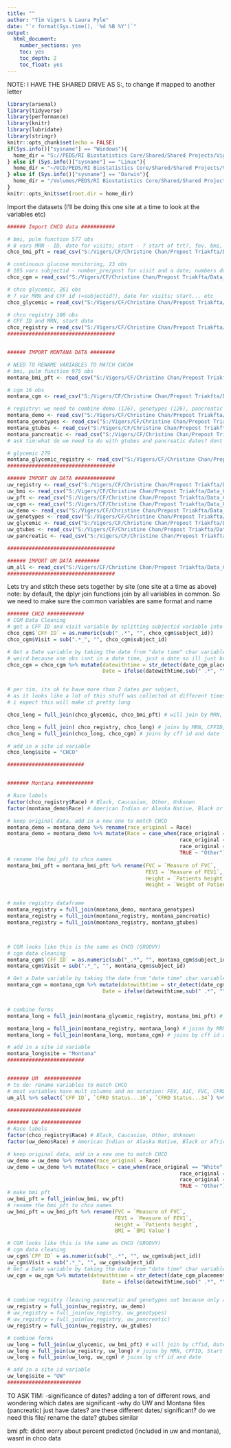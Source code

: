 ---
title: ""
author: "Tim Vigers & Laura Pyle"
date: "`r format(Sys.time(), '%d %B %Y')`"
output:
  html_document:
    number_sections: yes
    toc: yes
    toc_depth: 2
    toc_float: yes
---

NOTE: I HAVE THE SHARED DRIVE AS S:, to change if mapped to another letter
```{r setup, include=FALSE}
library(arsenal)
library(tidyverse)
library(performance)
library(knitr)
library(lubridate)
library(stringr)
knitr::opts_chunk$set(echo = FALSE)
if(Sys.info()["sysname"] == "Windows"){
  home_dir = "S://PEDS/RI Biostatistics Core/Shared/Shared Projects/Vigers/CF/Christine Chan"
} else if (Sys.info()["sysname"] == "Linux"){
  home_dir = "~/UCD/PEDS/RI Biostatistics Core/Shared/Shared Projects/Vigers/CF/Christine Chan"
} else if (Sys.info()["sysname"] == "Darwin"){
  home_dir = "/Volumes/PEDS/RI Biostatistics Core/Shared/Shared Projects/Vigers/CF/Christine Chan"
}
knitr::opts_knit$set(root.dir = home_dir)
```


Import the datasets (I'll be doing this one site at a time to look at the variables etc)
```{r data import}
###### Import CHCO data ###########

# bmi, pulm function 577 obs
# 8 vars MRN - ID, date for visits; start - ? start of trt?, fev, bmi, height, weight, fec 
chco_bmi_pft = read_csv("S:/Vigers/CF/Christine Chan/Prepost Triakfta/Data_Cleaned/chco_bmi_pft.csv")

# continuous glucose monitoring, 23 obs
# 105 vars subjectid - number_pre/post for visit and a date; numbers dont seem to correspond to mrn in bmi pft
chco_cgm = read_csv("S:/Vigers/CF/Christine Chan/Prepost Triakfta/Data_Cleaned/chco_cgm.csv")

# chco glycemic, 261 obs
# 7 var MRN and CFF id (=subjectid?), date for visits; start... etc
chco_glycemic = read_csv("S:/Vigers/CF/Christine Chan/Prepost Triakfta/Data_Cleaned/chco_glycemic.csv")

# chco registry 108 obs
# CFF ID and MRN, start date
chco_registry = read_csv("S:/Vigers/CF/Christine Chan/Prepost Triakfta/Data_Cleaned/chco_registry.csv")
###################################


###### IMPORT MONTANA DATA ########

# NEED TO RENAME VARIABLES TO MATCH CHCO#
# bmi, pulm function 975 obs
montana_bmi_pft <- read_csv("S:/Vigers/CF/Christine Chan/Prepost Triakfta/Data_Cleaned/montana_bmi_pft.csv")

# cgm 16 obs
montana_cgm <- read_csv("S:/Vigers/CF/Christine Chan/Prepost Triakfta/Data_Cleaned/montana_cgm.csv")

# registry: we need to combine demo (126), genotypes (126), pancreatic (241), gtubes (155)
montana_demo <- read_csv("S:/Vigers/CF/Christine Chan/Prepost Triakfta/Data_Cleaned/montana_demo.csv")
montana_genotypes <- read_csv("S:/Vigers/CF/Christine Chan/Prepost Triakfta/Data_Cleaned/montana_genotypes.csv")
montana_gtubes <- read_csv("S:/Vigers/CF/Christine Chan/Prepost Triakfta/Data_Cleaned/montana_gtubes.csv") # what are the dates here
montana_pancreatic <- read_csv("S:/Vigers/CF/Christine Chan/Prepost Triakfta/Data_Cleaned/montana_pancreatic.csv") # what is this? just dates and cffid
# ask tim:what do we need to do with gtubes and pancreatic dates? dont look like chco data

# glycemic 279
montana_glycemic_registry <- read_csv("S:/Vigers/CF/Christine Chan/Prepost Triakfta/Data_Cleaned/montana_glycemic_registry.csv") # looks identical
###################################

###### IMPORT UW DATA #############
uw_registry <- read_csv("S:/Vigers/CF/Christine Chan/Prepost Triakfta/Data_Cleaned/uw_registry.csv") #cffid and start
uw_bmi <- read_csv("S:/Vigers/CF/Christine Chan/Prepost Triakfta/Data_Cleaned/uw_bmi.csv") # date, cffid, height, bmi (height bmi need rename)
uw_pft <- read_csv("S:/Vigers/CF/Christine Chan/Prepost Triakfta/Data_Cleaned/uw_pft.csv") # datee, cffid, fev, fvc need renaming
uw_cgm <- read_csv("S:/Vigers/CF/Christine Chan/Prepost Triakfta/Data_Cleaned/uw_cgm.csv") # same code as montana
uw_demo <- read_csv("S:/Vigers/CF/Christine Chan/Prepost Triakfta/Data_Cleaned/uw_demo.csv") 
uw_genotypes <- read_csv("S:/Vigers/CF/Christine Chan/Prepost Triakfta/Data_Cleaned/uw_registry.csv") # no genotype data here?
uw_glycemic <- read_csv("S:/Vigers/CF/Christine Chan/Prepost Triakfta/Data_Cleaned/uw_glycemic.csv") # looks good, same as chco
uw_gtubes <- read_csv("S:/Vigers/CF/Christine Chan/Prepost Triakfta/Data_Cleaned/uw_gtubes.csv") # rename date of encounter to date
uw_pancreatic <- read_csv("S:/Vigers/CF/Christine Chan/Prepost Triakfta/Data_Cleaned/uw_pancreatic.csv") # same as montana, no pancreatic data though

###################################

###### IMPORT UM DATA ########
um_all <- read_csv("S:/Vigers/CF/Christine Chan/Prepost Triakfta/Data_Cleaned/um_all.csv")
###################################

```

Lets try and stitch these sets together by site (one site at a time as above)
note: by default, the dplyr join functions join by all variables in common. So we need to make sure the common variables are same format and name
```{r form stitching}
####### CHCO ############
# CGM Data Cleaning
# get a CFF ID and visit variable by splitting subjectid variable into CFF ID and Visit
chco_cgm$`CFF ID` = as.numeric(sub("_.*", "", chco_cgm$subject_id))
chco_cgm$Visit = sub(".*_", "", chco_cgm$subject_id)

# Get a Date variable by taking the date from "date time" char variable date_cgm_placement
# weird because one obs isnt in a date time, just a date so ill just brute it
chco_cgm = chco_cgm %>% mutate(datewithtime = str_detect(date_cgm_placement, " "),
                               Date = ifelse(datewithtime,sub(" .*", "", chco_cgm$date_cgm_placement), date_cgm_placement))


# per tim, its ok to have more than 2 dates per subject,
# as it looks like a lot of this stuff was collected at different times for different subjects;
# i expect this will make it pretty long

chco_long = full_join(chco_glycemic, chco_bmi_pft) # will join by MRN, Start, Date

chco_long = full_join( chco_registry, chco_long) # joins by MRN, CFFID, Start
chco_long = full_join(chco_long, chco_cgm) # joins by cff id and date

# add in a site id variable
chco_long$site = "CHCO"

#########################


####### Montana ############

# Race labels
factor(chco_registry$Race) # Black, Caucasian, Other, Unknown
factor(montana_demo$Race) # American Indian or Alaska Native, Black or African American, Some other race, Two or more races, White

# keep original data, add in a new one to match CHCO
montana_demo = montana_demo %>% rename(race_original = Race)
montana_demo = montana_demo %>% mutate(Race = case_when(race_original == "White" ~ "Caucasian",
                                                        race_original == "Black or African American" ~ "Black",
                                                        race_original == NA ~ "Unknown",
                                                        TRUE ~ "Other"))
# rename the bmi_pft to chco names
montana_bmi_pft = montana_bmi_pft %>% rename(FVC = `Measure of FVC`,
                                             FEV1 = `Measure of FEV1`,
                                             Height = `Patients height`,
                                             Weight = `Weight of Patient`)


# make registry dataframe
montana_registry = full_join(montana_demo, montana_genotypes)
montana_registry = full_join(montana_registry, montana_pancreatic)
montana_registry = full_join(montana_registry, montana_gtubes)



# CGM looks like this is the same as CHCO (GROOVY)
# cgm data cleaning
montana_cgm$`CFF ID` = as.numeric(sub("_.*", "", montana_cgm$subject_id))
montana_cgm$Visit = sub(".*_", "", montana_cgm$subject_id)

# Get a Date variable by taking the date from "date time" char variable date_cgm_placement
montana_cgm = montana_cgm %>% mutate(datewithtime = str_detect(date_cgm_placement, " "),
                               Date = ifelse(datewithtime,sub(" .*", "", montana_cgm$date_cgm_placement), date_cgm_placement))


# combine forms
montana_long = full_join(montana_glycemic_registry, montana_bmi_pft) # will join by cffid, Date

montana_long = full_join(montana_registry, montana_long) # joins by MRN, CFFID, Start
montana_long = full_join(montana_long, montana_cgm) # joins by cff id and date

# add in a site id variable
montana_long$site = "Montana"
#########################


####### UM  ############
# to do: rename variables to match CHCO
# most variables have mult columns and no notation: FEV, A1C, FVC, CFRD Status, etc
um_all %>% select(`CFF ID`, `CFRD Status...10`, `CFRD Status...34`) %>% filter(`CFRD Status...10` != `CFRD Status...34`)

########################

####### UW #############
# Race labels
factor(chco_registry$Race) # Black, Caucasian, Other, Unknown
factor(uw_demo$Race) # American Indian or Alaska Native, Black or African American, Some other race, Two or more races, White

# keep original data, add in a new one to match CHCO
uw_demo = uw_demo %>% rename(race_original = Race)
uw_demo = uw_demo %>% mutate(Race = case_when(race_original == "White" ~ "Caucasian",
                                                        race_original == "Black or African American" ~ "Black",
                                                        race_original == NA ~ "Unknown",
                                                        TRUE ~ "Other"))
# make bmi pft
uw_bmi_pft = full_join(uw_bmi, uw_pft)
# rename the bmi_pft to chco names
uw_bmi_pft = uw_bmi_pft %>% rename(FVC = `Measure of FVC`,
                                   FEV1 = `Measure of FEV1`,
                                   Height = `Patients height`,
                                   BMI = `BMI Value`)

# CGM looks like this is the same as CHCO (GROOVY)
# cgm data cleaning
uw_cgm$`CFF ID` = as.numeric(sub("_.*", "", uw_cgm$subject_id))
uw_cgm$Visit = sub(".*_", "", uw_cgm$subject_id)
# Get a Date variable by taking the date from "date time" char variable date_cgm_placement
uw_cgm = uw_cgm %>% mutate(datewithtime = str_detect(date_cgm_placement, " "),
                               Date = ifelse(datewithtime,sub(" .*", "", uw_cgm$date_cgm_placement), date_cgm_placement))


# combine registry (leaving pancreatic and genotypes out because only a id and date variable)
uw_registry = full_join(uw_registry, uw_demo)
# uw_registry = full_join(uw_registry, uw_genotypes)
# uw_registry = full_join(uw_registry, uw_pancreatic)
uw_registry = full_join(uw_registry, uw_gtubes)

# combine forms
uw_long = full_join(uw_glycemic, uw_bmi_pft) # will join by cffid, Date
uw_long = full_join(uw_registry, uw_long) # joins by MRN, CFFID, Start
uw_long = full_join(uw_long, uw_cgm) # joins by cff id and date

# add in a site id variable
uw_long$site = "UW"
########################
```
TO ASK TIM: 
-significance of dates? adding a ton of different rows, and wondering which dates are significant
-why do UW and Montana files (pancreatic) just have dates? are these different dates/ significant? do we need this file/ rename the date? gtubes similar

bmi pft: didnt worry about percent predicted (included in uw and montana), wasnt in chco data